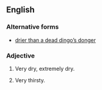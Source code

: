 ==English==

===Alternative forms===
* [[drier than a dead dingo's donger| drier than a dead dingo’s donger]]

===Adjective===
{{en-adj|pos=[[dry]] as a [[dead]] [[dingo]]’s [[donger]]|-}}

# {{AU|simile|informal}} Very dry, extremely dry.
# {{AU|simile|informal}} Very thirsty.